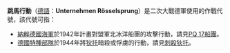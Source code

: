 '''跳馬行動'''（[[德語|德語]]：'''Unternehmen Rösselsprung'''）是二次大戰德軍使用的作戰代號，該代號可指：
*[[納粹德國海軍|納粹德國海軍]]於1942年計畫對盟軍北冰洋船團的攻擊行動，請見[[PQ_17船團|PQ 17船團]]。
*[[德國|德國]][[特種部隊|特種部隊]]於1944年將[[狄托|狄托]]暗殺或俘虜的行動，請見[[刺殺狄托|刺殺狄托]]。

{{Disambiguation|cat=四字事件消歧义}}